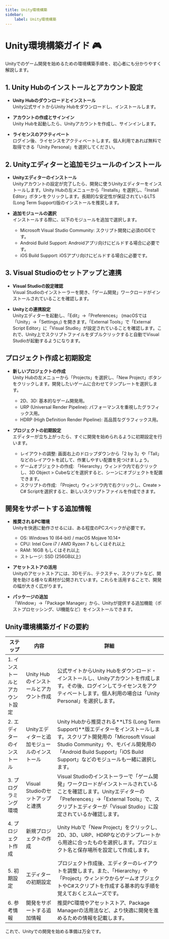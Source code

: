 ```yaml
---
title: Unity環境構築
sidebar:
    label: Unity環境構築
---
```

# Unity環境構築ガイド 🎮

Unityでのゲーム開発を始めるための環境構築手順を、初心者にも分かりやすく解説します。

## 1. Unity Hubのインストールとアカウント設定

- **Unity Hubのダウンロードとインストール**  
  Unity公式サイトからUnity Hubをダウンロードし、インストールします。

- **アカウントの作成とサインイン**  
  Unity Hubを起動したら、Unityアカウントを作成し、サインインします。

- **ライセンスのアクティベート**  
  ログイン後、ライセンスをアクティベートします。個人利用であれば無料で取得できる「Unity Personal」を選択してください。

## 2. Unityエディターと追加モジュールのインストール

- **Unityエディターのインストール**  
  Unityアカウントの設定が完了したら、開発に使うUnityエディターをインストールします。Unity Hubの左メニューから「Installs」を選択し、「Install Editor」ボタンをクリックします。長期的な安定性が保証されているLTS (Long Term Support)版のインストールを推奨します。

- **追加モジュールの選択**  
  インストールする際に、以下のモジュールを追加で選択します。
  - Microsoft Visual Studio Community: スクリプト開発に必須のIDEです。
  - Android Build Support: Androidアプリ向けにビルドする場合に必要です。
  - iOS Build Support: iOSアプリ向けにビルドする場合に必要です。

## 3. Visual Studioのセットアップと連携

- **Visual Studioの設定確認**  
  Visual Studioのインストーラーを開き、「ゲーム開発」ワークロードがインストールされていることを確認します。

- **Unityとの連携設定**  
  Unityエディターを起動し、「Edit」→「Preferences」 (macOSでは「Unity」→「Settings」) を開きます。「External Tools」で「External Script Editor」に「Visual Studio」が設定されていることを確認します。これで、Unity上でスクリプトファイルをダブルクリックすると自動でVisual Studioが起動するようになります。

## プロジェクト作成と初期設定

- **新しいプロジェクトの作成**  
  Unity Hubの左メニューから「Projects」を選択し、「New Project」ボタンをクリックします。開発したいゲームに合わせてテンプレートを選択します。
  - 2D、3D: 基本的なゲーム開発用。
  - URP (Universal Render Pipeline): パフォーマンスを重視したグラフィックス用。
  - HDRP (High Definition Render Pipeline): 高品質なグラフィックス用。

- **プロジェクトの初期設定**  
  エディターが立ち上がったら、すぐに開発を始められるように初期設定を行います。
  - レイアウトの調整: 画面右上のドロップダウンから「2 by 3」や「Tall」などのレイアウトを試して、作業しやすい配置を見つけましょう。
  - ゲームオブジェクトの作成: 「Hierarchy」ウィンドウ内で右クリックし、3D Object > Cubeなどを選択すると、シーンにオブジェクトを配置できます。
  - スクリプトの作成: 「Project」ウィンドウ内で右クリックし、Create > C# Scriptを選択すると、新しいスクリプトファイルを作成できます。

## 開発をサポートする追加情報

- **推奨されるPC環境**  
  Unityを快適に動作させるには、ある程度のPCスペックが必要です。
  - OS: Windows 10 (64-bit) / macOS Mojave 10.14+
  - CPU: Intel Core i7 / AMD Ryzen 7 もしくはそれ以上
  - RAM: 16GB もしくはそれ以上
  - ストレージ: SSD (256GB以上)

- **アセットストアの活用**  
  Unityのアセットストアには、3Dモデル、テクスチャ、スクリプトなど、開発を助ける様々な素材が公開されています。これらを活用することで、開発の幅が大きく広がります。

- **パッケージの追加**  
  「Window」→「Package Manager」から、Unityが提供する追加機能（ポストプロセッシング、UI機能など）をインストールできます。

## Unity環境構築ガイドの要約

| ステップ | 内容 | 詳細 |
| --- | --- | --- |
| 1. インストールとアカウント設定 | Unity Hubのインストールとアカウント作成 | 公式サイトからUnity Hubをダウンロード・インストールし、Unityアカウントを作成します。その後、ログインしてライセンスをアクティベートします。個人利用の場合は「Unity Personal」を選択します。 |
| 2. エディターのインストール | Unityエディターと追加モジュールのインストール | Unity Hubから推奨される**LTS (Long Term Support)**版エディターをインストールします。スクリプト開発用の「Microsoft Visual Studio Community」や、モバイル開発用の「Android Build Support」「iOS Build Support」などのモジュールも一緒に選択します。 |
| 3. プログラミング環境 | Visual Studioのセットアップと連携 | Visual Studioのインストーラーで「ゲーム開発」ワークロードがインストールされていることを確認します。Unityエディターの「Preferences」→「External Tools」で、スクリプトエディターが「Visual Studio」に設定されているか確認します。 |
| 4. プロジェクト作成 | 新規プロジェクトの作成 | Unity Hubで「New Project」をクリックし、2D、3D、URP、HDRPなどのテンプレートから用途に合ったものを選択します。プロジェクト名と保存場所を設定して作成します。 |
| 5. 初期設定 | エディターの初期設定 | プロジェクト作成後、エディターのレイアウトを調整します。また、「Hierarchy」や「Project」ウィンドウからゲームオブジェクトやC#スクリプトを作成する基本的な手順を覚えておくとスムーズです。 |
| 6. 参考情報 | 開発をサポートする追加情報 | 推奨PC環境やアセットストア、Package Managerの活用法など、より快適に開発を進めるための情報を記載します。 |

これで、Unityでの開発を始める準備は万全です。
